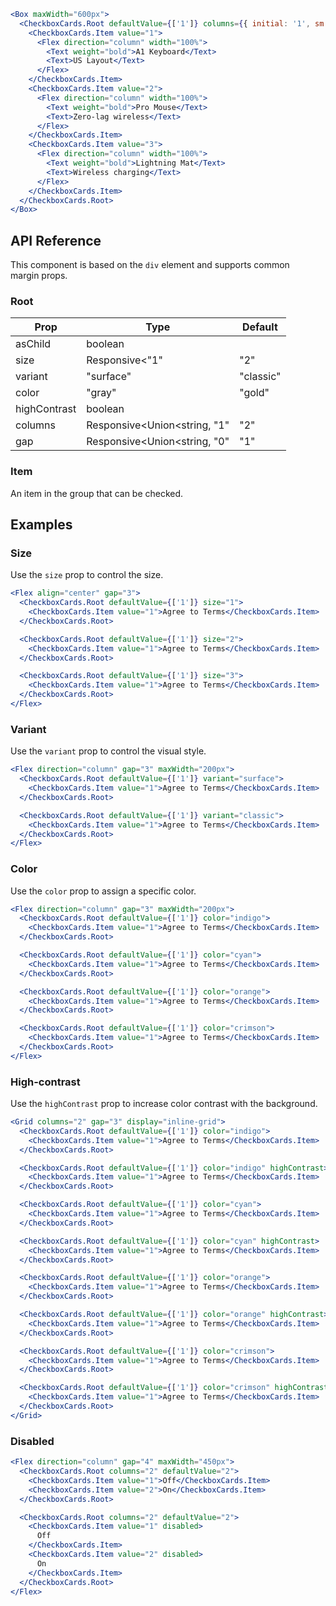 ```jsx live=true
<Box maxWidth="600px">
  <CheckboxCards.Root defaultValue={['1']} columns={{ initial: '1', sm: '3' }}>
    <CheckboxCards.Item value="1">
      <Flex direction="column" width="100%">
        <Text weight="bold">A1 Keyboard</Text>
        <Text>US Layout</Text>
      </Flex>
    </CheckboxCards.Item>
    <CheckboxCards.Item value="2">
      <Flex direction="column" width="100%">
        <Text weight="bold">Pro Mouse</Text>
        <Text>Zero-lag wireless</Text>
      </Flex>
    </CheckboxCards.Item>
    <CheckboxCards.Item value="3">
      <Flex direction="column" width="100%">
        <Text weight="bold">Lightning Mat</Text>
        <Text>Wireless charging</Text>
      </Flex>
    </CheckboxCards.Item>
  </CheckboxCards.Root>
</Box>
```

## API Reference

This component is based on the `div` element and supports common margin props.

### Root

| Prop | Type | Default |
| --- | --- | --- |
| asChild | boolean |  |
| size | Responsive<"1" | "2" | "3"> | "2" |
| variant | "surface" | "classic" | "surface" |
| color | "gray" | "gold" | "bronze" | "brown" | "yellow" | "amber" | "orange" | "tomato" | "red" | "ruby" | "crimson" | "pink" | "plum" | "purple" | "violet" | "iris" | "indigo" | "blue" | "cyan" | "teal" | "jade" | "green" | "grass" | "lime" | "mint" | "sky" |  |
| highContrast | boolean |  |
| columns | Responsive<Union<string, "1" | "2" | "3" | "4" | "5" | "6" | "7" | "8" | "9">> | "repeat(auto-fit, minmax(200px, 1fr))" |
| gap | Responsive<Union<string, "0" | "1" | "2" | "3" | "4" | "5" | "6" | "7" | "8" | "9">> | "4" |


### Item

An item in the group that can be checked.

## Examples

### Size

Use the `size` prop to control the size.

```jsx live=true
<Flex align="center" gap="3">
  <CheckboxCards.Root defaultValue={['1']} size="1">
    <CheckboxCards.Item value="1">Agree to Terms</CheckboxCards.Item>
  </CheckboxCards.Root>

  <CheckboxCards.Root defaultValue={['1']} size="2">
    <CheckboxCards.Item value="1">Agree to Terms</CheckboxCards.Item>
  </CheckboxCards.Root>

  <CheckboxCards.Root defaultValue={['1']} size="3">
    <CheckboxCards.Item value="1">Agree to Terms</CheckboxCards.Item>
  </CheckboxCards.Root>
</Flex>
```

### Variant

Use the `variant` prop to control the visual style.

```jsx live=true
<Flex direction="column" gap="3" maxWidth="200px">
  <CheckboxCards.Root defaultValue={['1']} variant="surface">
    <CheckboxCards.Item value="1">Agree to Terms</CheckboxCards.Item>
  </CheckboxCards.Root>

  <CheckboxCards.Root defaultValue={['1']} variant="classic">
    <CheckboxCards.Item value="1">Agree to Terms</CheckboxCards.Item>
  </CheckboxCards.Root>
</Flex>
```

### Color

Use the `color` prop to assign a specific color.

```jsx live=true
<Flex direction="column" gap="3" maxWidth="200px">
  <CheckboxCards.Root defaultValue={['1']} color="indigo">
    <CheckboxCards.Item value="1">Agree to Terms</CheckboxCards.Item>
  </CheckboxCards.Root>

  <CheckboxCards.Root defaultValue={['1']} color="cyan">
    <CheckboxCards.Item value="1">Agree to Terms</CheckboxCards.Item>
  </CheckboxCards.Root>

  <CheckboxCards.Root defaultValue={['1']} color="orange">
    <CheckboxCards.Item value="1">Agree to Terms</CheckboxCards.Item>
  </CheckboxCards.Root>

  <CheckboxCards.Root defaultValue={['1']} color="crimson">
    <CheckboxCards.Item value="1">Agree to Terms</CheckboxCards.Item>
  </CheckboxCards.Root>
</Flex>
```

### High-contrast

Use the `highContrast` prop to increase color contrast with the background.

```jsx live=true
<Grid columns="2" gap="3" display="inline-grid">
  <CheckboxCards.Root defaultValue={['1']} color="indigo">
    <CheckboxCards.Item value="1">Agree to Terms</CheckboxCards.Item>
  </CheckboxCards.Root>

  <CheckboxCards.Root defaultValue={['1']} color="indigo" highContrast>
    <CheckboxCards.Item value="1">Agree to Terms</CheckboxCards.Item>
  </CheckboxCards.Root>

  <CheckboxCards.Root defaultValue={['1']} color="cyan">
    <CheckboxCards.Item value="1">Agree to Terms</CheckboxCards.Item>
  </CheckboxCards.Root>

  <CheckboxCards.Root defaultValue={['1']} color="cyan" highContrast>
    <CheckboxCards.Item value="1">Agree to Terms</CheckboxCards.Item>
  </CheckboxCards.Root>

  <CheckboxCards.Root defaultValue={['1']} color="orange">
    <CheckboxCards.Item value="1">Agree to Terms</CheckboxCards.Item>
  </CheckboxCards.Root>

  <CheckboxCards.Root defaultValue={['1']} color="orange" highContrast>
    <CheckboxCards.Item value="1">Agree to Terms</CheckboxCards.Item>
  </CheckboxCards.Root>

  <CheckboxCards.Root defaultValue={['1']} color="crimson">
    <CheckboxCards.Item value="1">Agree to Terms</CheckboxCards.Item>
  </CheckboxCards.Root>

  <CheckboxCards.Root defaultValue={['1']} color="crimson" highContrast>
    <CheckboxCards.Item value="1">Agree to Terms</CheckboxCards.Item>
  </CheckboxCards.Root>
</Grid>
```

### Disabled

```jsx live=true
<Flex direction="column" gap="4" maxWidth="450px">
  <CheckboxCards.Root columns="2" defaultValue="2">
    <CheckboxCards.Item value="1">Off</CheckboxCards.Item>
    <CheckboxCards.Item value="2">On</CheckboxCards.Item>
  </CheckboxCards.Root>

  <CheckboxCards.Root columns="2" defaultValue="2">
    <CheckboxCards.Item value="1" disabled>
      Off
    </CheckboxCards.Item>
    <CheckboxCards.Item value="2" disabled>
      On
    </CheckboxCards.Item>
  </CheckboxCards.Root>
</Flex>
```
